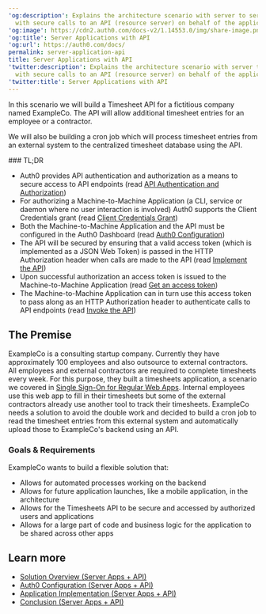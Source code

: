 ---
'og:description': Explains the architecture scenario with server to server communication
  with secure calls to an API (resource server) on behalf of the application.
'og:image': https://cdn2.auth0.com/docs-v2/1.14553.0/img/share-image.png
'og:title': Server Applications with API
'og:url': https://auth0.com/docs/
permalink: server-application-api
title: Server Applications with API
'twitter:description': Explains the architecture scenario with server to server communication
  with secure calls to an API (resource server) on behalf of the application.
'twitter:title': Server Applications with API
---
In this scenario we will build a Timesheet API for a fictitious company named ExampleCo. The API will allow additional timesheet entries for an employee or a contractor.

We will also be building a cron job which will process timesheet entries from an external system to the centralized timesheet database using the API.

<Info>
### TL;DR

* Auth0 provides API authentication and authorization as a means to secure access to API endpoints (read [API Authentication and Authorization](/docs/get-started/architecture-scenarios/server-application-api/part-1#api-authentication-and-authorization))
* For authorizing a Machine-to-Machine Application (a CLI, service or daemon where no user interaction is involved) Auth0 supports the Client Credentials grant (read [Client Credentials Grant](/docs/get-started/architecture-scenarios/server-application-api/part-1#client-credentials-grant))
* Both the Machine-to-Machine Application and the API must be configured in the Auth0 Dashboard (read [Auth0 Configuration](/docs/get-started/architecture-scenarios/server-application-api/part-2))
* The API will be secured by ensuring that a valid access token (which is implemented as a JSON Web Token) is passed in the HTTP Authorization header when calls are made to the API (read [Implement the API](/docs/get-started/architecture-scenarios/server-application-api/part-3))
* Upon successful authorization an access token is issued to the Machine-to-Machine Application (read [Get an access token](/docs/get-started/architecture-scenarios/server-application-api/part-3#get-an-access-token))
* The Machine-to-Machine Application can in turn use this access token to pass along as an HTTP Authorization header to authenticate calls to API endpoints (read [Invoke the API](/docs/get-started/architecture-scenarios/server-application-api/part-3#invoke-the-api))
</Info>

## The Premise

ExampleCo is a consulting startup company. Currently they have approximately 100 employees and also outsource to external contractors. All employees and external contractors are required to complete timesheets every week. For this purpose, they built a timesheets application, a scenario we covered in [Single Sign-On for Regular Web Apps](/docs/get-started/architecture-scenarios/sso-for-regular-web-apps). Internal employees use this web app to fill in their timesheets but some of the external contractors already use another tool to track their timesheets. ExampleCo needs a solution to avoid the double work and decided to build a cron job to read the timesheet entries from this external system and automatically upload those to ExampleCo's backend using an API.

### Goals & Requirements

ExampleCo wants to build a flexible solution that:

* Allows for automated processes working on the backend
* Allows for future application launches, like a mobile application, in the architecture
* Allows for the Timesheets API to be secure and accessed by authorized users and applications
* Allows for a large part of code and business logic for the application to be shared across other apps

## Learn more

* [Solution Overview (Server Apps + API)](/docs/get-started/architecture-scenarios/server-application-api/part-1)
* [Auth0 Configuration (Server Apps + API)](/docs/get-started/architecture-scenarios/server-application-api/part-2)
* [Application Implementation (Server Apps + API)](/docs/get-started/architecture-scenarios/server-application-api/part-3)
* [Conclusion (Server Apps + API)](/docs/get-started/architecture-scenarios/server-application-api/part-4)